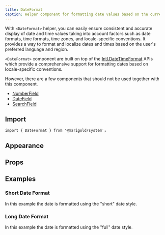 ```yaml
---
title: DateFormat
caption: Helper component for formatting date values based on the current language and locale-specific conventions.
---
```


With `<DateFormat>` helper, you can easily ensure consistent and accurate display of date and time values taking into account factors such as date formats, time formats, time zones, and locale-specific conventions. It provides a way to format and localize dates and times based on the user's preferred language and region.

`<DateFormat>` component are built on top of the [Intl.DateTimeFormat](https://developer.mozilla.org/en-US/docs/Web/JavaScript/Reference/Global_Objects/Intl/DateTimeFormat) APIs which provide a comprehensive support for formatting dates based on locale-specific conventions.

However, there are a few components that should not be used together with this component.

- [NumberField](/components/form/number-field)
- [DateField](/components/form/datefield)
- [SearchField](/components/form/search-field)

## Import

```tsx
import { DateFormat } from '@marigold/system';
```

## Appearance

<AppearanceTable component={title} />

## Props

<PropsTable componentFile="DateFormat.tsx" />

## Examples

### Short Date Format

In this example the date is formatted using the "short" date style.

<ComponentDemo file="./short-date-format.demo.tsx" />

### Long Date Format

In this example the date is formatted using the "full" date style.

<ComponentDemo file="./long-date-format.demo.tsx" />
